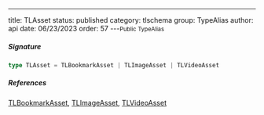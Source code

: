 ---
title: TLAsset
status: published
category: tlschema
group: TypeAlias
author: api
date: 06/23/2023
order: 57
---<Small>Public TypeAlias</Small>




##### Signature


```ts
type TLAsset = TLBookmarkAsset | TLImageAsset | TLVideoAsset
```

##### References

[TLBookmarkAsset](/gen/tlschema/TLBookmarkAsset-type), [TLImageAsset](/gen/tlschema/TLImageAsset-type), [TLVideoAsset](/gen/tlschema/TLVideoAsset-type)

